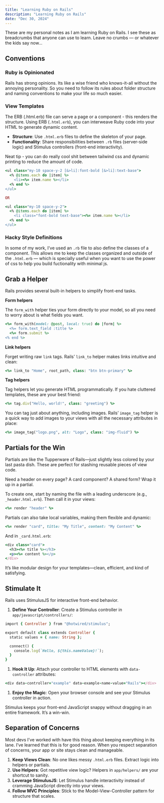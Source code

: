 ```yaml
---
title: "Learning Ruby on Rails"
description: "Learning Ruby on Rails"
date: "Dec 30, 2024"
---
```


These are my personal notes as I am learning Ruby on Rails. I see these as breadcrumbs that anyone can use to learn. Leave no crumbs — or whatever the kids say now…

## Conventions

### Ruby is Opinionated

Rails has strong opinions. Its like a wise friend who knows-it-all without the annoying personality. So you need to follow its rules about folder structure and naming conventions to make your life so much easier. 

### View Templates

The ERB (.html.erb) file can serve a page or a component - this renders the structure. Using ERB (`.html.erb`), you can interweave Ruby code into your HTML to generate dynamic content.

- **Structure**: Use `.html.erb` files to define the skeleton of your page.
- **Functionality**: Share responsibilities between `.rb` files (server-side logic) and Stimulus controllers (front-end interactivity).

Neat tip - you can do really cool shit between tailwind css and dynamic printing to reduce the amount of code.

```ruby
<ul class="my-10 space-y-2 [&>li]:font-bold [&>li]:text-base">
  <% @items.each do |item| %>
    <li><%= item.name %></li>
  <% end %>
</ul>

OR

<ul class="my-10 space-y-2">
  <% @items.each do |item| %>
    <li class="font-bold text-base"><%= item.name %></li>
  <% end %>
</ul>
```

### Hacky Style Definitions

In some of my work, I’ve used an `.rb` file to also define the classes of a component. This allows me to keep the classes organized and outside of the `.html.erb` — which is specially useful when you want to use the power of css to help you build fuctionality with minimal js.

## Grab a Helper

Rails provides several built-in helpers to simplify front-end tasks. 

**Form helpers**

The `form_with` helper ties your form directly to your model, so all you need to worry about is what fields you want.

```ruby
<%= form_with(model: @post, local: true) do |form| %>
  <%= form.text_field :title %>
  <%= form.submit %>
<% end %>
```

**Link helpers**

Forget writing raw `link` tags. Rails’ `link_to` helper makes links intuitive and clean:

```ruby
<%= link_to "Home", root_path, class: "btn btn-primary" %>
```

**Tag helpers**

Tag helpers let you generate HTML programmatically. If you hate cluttered templates, these are your best friend:

```ruby
<%= tag.div("Hello, world!", class: "greeting") %>
```

You can tag just about anything, including images. Rails’ `image_tag` helper is a quick way to add images to your views with all the necessary attributes in place:

```ruby
<%= image_tag("logo.png", alt: "Logo", class: "img-fluid") %>
```

## Partials for the Win

Partials are like the Tupperware of Rails—just slightly less colored by your last pasta dish. These are perfect for stashing reusable pieces of view code. 

Need a header on every page? A card component? A shared form? Wrap it up in a partial.

To create one, start by naming the file with a leading underscore (e.g., `_header.html.erb`). Then call it in your views:

```ruby
<%= render "header" %>
```

Partials can also take local variables, making them flexible and dynamic:

```ruby
<%= render "card", title: "My Title", content: "My Content" %>
```

And in `_card.html.erb`:

```ruby
<div class="card">
  <h3><%= title %></h3>
  <p><%= content %></p>
</div>
```

It’s like modular design for your templates—clean, efficient, and kind of satisfying.

## Stimulate It

Rails uses StimulusJS for interactive front-end behavior. 

1. **Define Your Controller**: Create a Stimulus controller in `app/javascript/controllers/`:

```ruby
import { Controller } from "@hotwired/stimulus";

export default class extends Controller {
  static values = { name: String };

  connect() {
    console.log(`Hello, ${this.nameValue}!`);
  }
}
```

1. **Hook It Up**: Attach your controller to HTML elements with `data-controller` attributes:

```ruby
<div data-controller="example" data-example-name-value="Rails"></div>
```

1. **Enjoy the Magic**: Open your browser console and see your Stimulus controller in action.

Stimulus keeps your front-end JavaScript snappy without dragging in an entire framework. It’s a win-win.

## Separation of Concerns

Most devs I’ve worked with have this thing about keeping everything in its lane. I’ve learned that this is for good reason. When you respect separation of concerns, your app or site stays clean and manageable.

1. **Keep Views Clean**: No one likes messy `.html.erb` files. Extract logic into helpers or partials.
2. **Use Helpers**: Got repetitive view logic? Helpers in `app/helpers/` are your shortcut to sanity.
3. **Leverage StimulusJS**: Let Stimulus handle interactivity instead of cramming JavaScript directly into your views.
4. **Follow MVC Principles**: Stick to the Model-View-Controller pattern for structure that scales.